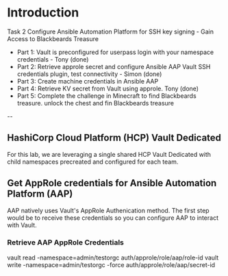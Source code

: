 # Introduction

Task 2 Configure Ansible Automation Platform for SSH key signing - Gain Access to Blackbeards Treasure

* Part 1: Vault is preconfigured for userpass login with your namespace credentials - Tony (done)
* Part 2: Retrieve approle secret and configure Ansible AAP Vault SSH credentials plugin, test connectivity - Simon (done)
* Part 3: Create machine credentials in Ansible AAP
* Part 4: Retrieve KV secret from Vault using approle. Tony (done)
* Part 5: Complete the challenge in Minecraft to find Blackbeards treasure. unlock the chest and fin Blackbeards treasure

--

## HashiCorp Cloud Platform (HCP) Vault Dedicated
For this lab, we are leveraging a single shared HCP Vault Dedicated with child namespaces precreated and configured for each team.

## Get AppRole credentials for Ansible Automation Platform (AAP)
AAP natively uses Vault's AppRole Authenication method. The first step would be to receive these credentials so you can configure AAP to interact with Vault.

### Retrieve AAP AppRole Credentials

vault read -namespace=admin/testorgc auth/approle/role/aap/role-id
vault write -namespace=admin/testorgc -force auth/approle/role/aap/secret-id